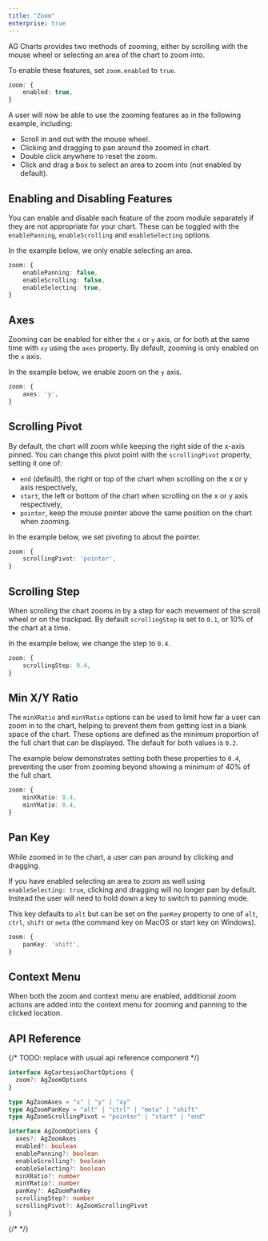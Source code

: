 ```yaml
---
title: "Zoom"
enterprise: true
---
```


AG Charts provides two methods of zooming, either by scrolling with the mouse wheel or selecting an area of the chart to zoom into.

To enable these features, set `zoom.enabled` to `true`.

```ts
zoom: {
    enabled: true,
}
```

A user will now be able to use the zooming features as in the following example, including:

- Scroll in and out with the mouse wheel.
- Clicking and dragging to pan around the zoomed in chart.
- Double click anywhere to reset the zoom.
- Click and drag a box to select an area to zoom into (not enabled by default).

<ChartExampleRunner title='Zoom' name='zoom' type='generated' options='{ "enterprise": true }'></ChartExampleRunner>

## Enabling and Disabling Features

You can enable and disable each feature of the zoom module separately if they are not appropriate for your chart. These can be toggled with the `enablePanning`, `enableScrolling` and `enableSelecting` options.

In the example below, we only enable selecting an area.

```ts
zoom: {
    enablePanning: false,
    enableScrolling: false,
    enableSelecting: true,
}
```

<ChartExampleRunner title='Zoom Enabling and Disabling Features' name='zoom-selecting' type='generated' options='{ "enterprise": true }'></ChartExampleRunner>

## Axes

Zooming can be enabled for either the `x` or `y` axis, or for both at the same time with `xy` using the `axes` property. By default, zooming is only enabled on the `x` axis.

In the example below, we enable zoom on the `y` axis.

```ts
zoom: {
    axes: 'y',
}
```

<ChartExampleRunner title='Zoom Axes' name='zoom-axes' type='generated' options='{ "enterprise": true }'></ChartExampleRunner>

## Scrolling Pivot

By default, the chart will zoom while keeping the right side of the x-axis pinned. You can change this pivot point with the `scrollingPivot` property, setting it one of:

- `end` (default), the right or top of the chart when scrolling on the x or y axis respectively,
- `start`, the left or bottom of the chart when scrolling on the x or y axis respectively,
- `pointer`, keep the mouse pointer above the same position on the chart when zooming.

In the example below, we set pivoting to about the pointer.

```ts
zoom: {
    scrollingPivot: 'pointer',
}
```

<ChartExampleRunner title='Zoom Scrolling Pivot' name='zoom-scrolling-pivot' type='generated' options='{ "enterprise": true }'></ChartExampleRunner>

## Scrolling Step

When scrolling the chart zooms in by a step for each movement of the scroll wheel or on the trackpad. By default `scrollingStep` is set to `0.1`, or 10% of the chart at a time.

In the example below, we change the step to `0.4`.

```ts
zoom: {
    scrollingStep: 0.4,
}
```

<ChartExampleRunner title='Zoom Scrolling Step' name='zoom-scrolling-step' type='generated' options='{ "enterprise": true }'></ChartExampleRunner>

## Min X/Y Ratio

The `minXRatio` and `minYRatio` options can be used to limit how far a user can zoom in to the chart, helping to prevent them from getting lost in a blank space of the chart. These options are defined as the minimum proportion of the full chart that can be displayed. The default for both values is `0.2`.

The example below demonstrates setting both these properties to `0.4`, preventing the user from zooming beyond showing a minimum of 40% of the full chart.

```ts
zoom: {
    minXRatio: 0.4,
    minYRatio: 0.4,
}
```

<ChartExampleRunner title='Zoom Min Ratio' name='zoom-min-ratio' type='generated' options='{ "enterprise": true }'></ChartExampleRunner>

## Pan Key

While zoomed in to the chart, a user can pan around by clicking and dragging.

If you have enabled selecting an area to zoom as well using `enableSelecting: true`, clicking and dragging will no longer pan by default. Instead the user will need to hold down a key to switch to panning mode.

This key defaults to `alt` but can be set on the `panKey` property to one of `alt`, `ctrl`, `shift` or `meta` (the command key on MacOS or start key on Windows).

```ts
zoom: {
    panKey: 'shift',
}
```

<ChartExampleRunner title='Zoom Pan Key' name='zoom-pan-key' type='generated' options='{ "enterprise": true }'></ChartExampleRunner>

## Context Menu

When both the zoom and context menu are enabled, additional zoom actions are added into the context menu for zooming and panning to the clicked location.

<ChartExampleRunner title='Zoom Context Menu' name='zoom-context-menu' type='generated' options='{ "enterprise": true }'></ChartExampleRunner>

## API Reference

{/* TODO: replace with usual api reference component */}

```ts
interface AgCartesianChartOptions {
  zoom?: AgZoomOptions
}

type AgZoomAxes = "x" | "y" | "xy"
type AgZoomPanKey = "alt" | "ctrl" | "meta" | "shift"
type AgZoomScrollingPivot = "pointer" | "start" | "end"

interface AgZoomOptions {
  axes?: AgZoomAxes
  enabled?: boolean
  enablePanning?: boolean
  enableScrolling?: boolean
  enableSelecting?: boolean
  minXRatio?: number
  minYRatio?: number
  panKey?: AgZoomPanKey
  scrollingStep?: number
  scrollingPivot?: AgZoomScrollingPivot
}
```

{/* <interface-documentation interfaceName='AgZoomOptions' config='{ "showSnippets": false, "lookupRoot": "charts-api" }'></interface-documentation> */}
